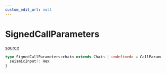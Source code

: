 ```yaml
---
custom_edit_url: null
---
```


# SignedCallParameters
<div className="doc-side">
<div className="doc-main-source">

[source](https://github.com/SeismicSystems/seismic-client/blob/53e6e22/packages/seismic-viem/src/signedCall.ts#L39)

</div>
</div>

```ts
type SignedCallParameters<chain extends Chain | undefined> = CallParameters<chain> & {
  seismicInput?: Hex
}
```